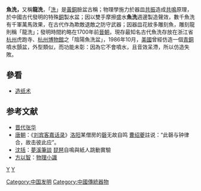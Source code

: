 '''魚洗，'''又稱'''龍洗'''，「[[洗|洗]]」是[[黃銅|黃銅]]臉盆古稱；物理學施力於器皿[[共振|共振]]造成[[共鳴|共鳴]]原理，於中國古代發明的特殊[[銅|銅]]製水盆；因以雙手摩擦盛水'''魚洗'''週邊製造聲效，數千魚洗有千軍萬馬效果，在古代作為欺敵退敵之防守武器；因器皿花紋多雕刻魚，雕刻龍則稱「龍洗」；發明時間約略在1700年前[[晉朝|晉朝]]，現存最知名古代魚洗存放在浙江省[[杭州|杭州]]虎跑寺、[[杭州博物館|杭州博物館]]之「陰陽魚洗盆」，1986年10月，[[美國|美國]]曾經仿造一個[[青銅|青銅]]噴水顫盆，外型類似，而功能未彰：因為它不會噴水，且音效呆滯，所以仿造失敗。

== 參看 ==
*[[造纸术|造纸术]]

== 参考文献 ==
*[[晋代|晋代]][[张华|张华]]
*[[唐朝|唐朝]]：《[[刘宾客嘉话录|刘宾客嘉话录]]》[[洛阳|洛阳]]某僧房的[[磬|磬]]无故自鸣 [[曹绍夔|曹绍夔]]註说：“此磬与钟律合，故击彼此应”。
*[[沈括|沈括]]：[[夢溪筆談|夢溪筆談]] [[琵琶|琵琶]]自鳴與紙人跳動實驗
*[[方以智|方以智]]：[[物理小識|物理小識]]

[[category:技術史|Y]]
[[category:玩具|Y]]
[[Category:中国发明|Category:中国发明]]
[[Category:中國傳統器物|Category:中國傳統器物]]